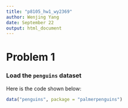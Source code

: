 ```yaml
---
title: "p8105_hw1_wy2369"
author: Wenjing Yang
date: September 22 
output: html_document
---
```


# Problem 1

### Load the `penguins` dataset 

Here is the code shown below:
```r
data("penguins", package = "palmerpenguins")
```


  

